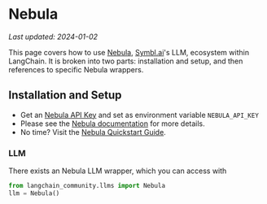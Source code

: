 # Nebula
*Last updated: 2024-01-02*

This page covers how to use [Nebula](https://symbl.ai/nebula), [Symbl.ai](https://symbl.ai/)'s LLM, ecosystem within LangChain.
It is broken into two parts: installation and setup, and then references to specific Nebula wrappers.

## Installation and Setup

- Get an [Nebula API Key](https://info.symbl.ai/Nebula_Private_Beta.html) and set as environment variable `NEBULA_API_KEY`
- Please see the [Nebula documentation](https://docs.symbl.ai/docs/nebula-llm) for more details.
- No time? Visit the [Nebula Quickstart Guide](https://docs.symbl.ai/docs/nebula-quickstart).

### LLM

There exists an Nebula LLM wrapper, which you can access with
```python
from langchain_community.llms import Nebula
llm = Nebula()
```
